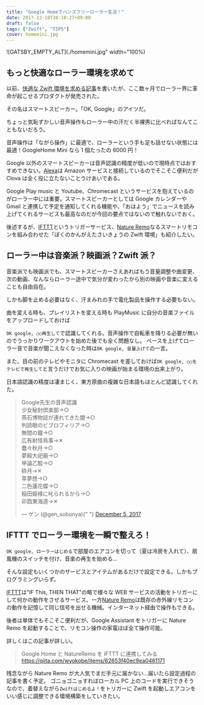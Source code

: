 ---
title: "Google Homeでハンズフリーローラー生活！"
date: 2017-12-18T20:10:27+09:00
draft: false
tags: ["Zwift", "TIPS"]
cover: homemini.jpg
---

![GATSBY_EMPTY_ALT](./homemini.jpg" width="100%)

## もっと快適なローラー環境を求めて

以前、[快適な Zwift 環境を求める記事](/2016/03/zwift.html)を書いたが、ここ数ヶ月でローラー界に革命が起こせるプロダクトが発売された。

その名はスマートスピーカー。「OK, Google」のアイツだ。

ちょっと気恥ずかしい音声操作もローラー中の汗だく半裸男に比べればなんてこともないだろう。

音声操作は「ながら操作」に最適で、ローラーという手も足も話せない状態には最適！GoogleHome Mini なら 1 個たったの 6000 円！

Google 以外のスマートスピーカーは音声認識の精度が低いので現時点ではおすすめできない。[Alexa](http://amzn.to/2BVDYtq)は Amazon サービスと接続しているのでそこそこ便利だが Clova は全く役に立たないことうけあいである。

Google Play music と Youtube、Chromecast というサービスを抱えているのがローラー中には重要。スマートスピーカーとしては Google カレンダーや Gmail と連携して予定を通知してくれる機能や、「おはよう」でニュースを読み上げてくれるサービスも最高なのだが今回の要点ではないので触れないでおく。

後述するが、[IFTTT](https://ifttt.com/)というトリガーサービス、[Nature Remo](http://nature.global/)なるスマートリモコンを組み合わせた「ぼくのかんがえたさいきょうの Zwift 環境」も紹介したい。

## ローラー中は音楽派？映画派？Zwift 派？

音楽派でも映画派でも、スマートスピーカーさえあればもう音量調整や曲変更、次の動画、なんならローラー途中で気分が変わったから別の映画や音楽に変えることも自由自在。

しかも脚を止める必要はなく、汗まみれの手で電化製品を操作する必要もない。

曲を変える時も、プレイリストを変える時も PlayMusic に自分の音楽ファイルをアップロードしておけば

`OK google, ○○再生して`で認識してくれる。音声操作で自転車を降りる必要が無いのでうっかりワークアウトを始めた後でも全く問題なし。
ペースを上げてローラー音で音楽が聞こえなくなった時は`OK google, 音量上げて`の一言。

また、目の前のテレビやモニタに Chromecast を差しておけば`OK google, ○○をテレビで再生して`と言うだけでお気に入りの映画が始まる環境の出来上がり。

日本語認識の精度は凄まじく、東方原曲の複雑な日本語もほとんど認識してくれた。

<blockquote class="twitter-tweet">
  <p lang="ja" dir="ltr">
    Google先生の音声認識
    <br />
    少女秘封倶楽部→○
    <br />
    燕石博物誌が連れてきた闇→○
    <br />
    判読眼のビブロフィリア→○
    <br />
    無間の鐘→○
    <br />
    広有射怪鳥事→✕
    <br />
    蠢々秋月→○
    <br />
    夢殿大祀廟→○
    <br />
    甲論乙駁→○
    <br />
    砕月→✕
    <br />
    萃夢想→○
    <br />
    二色蓮花蝶→○
    <br />
    稲田姫様に叱られるから→○
    <br />
    卯酉東海道→✕
  </p>
  &mdash; ゲン (@gen_sobunya){" "}
  <a href="https://twitter.com/gen_sobunya/status/938034419046027264?ref_src=twsrc%5Etfw">
    December 5, 2017
  </a>
</blockquote>

<LinkBox url="https://www.instagram.com/p/BcUkizolXtO/" />

## IFTTT でローラー環境を一瞬で整えろ！

`OK google, ローラーはじめる`で部屋のエアコンを切って（夏は冷房を入れて）、扇風機のスイッチを付け、音楽の再生を始める…

そんな設定もいくつかのサービスとアイテムがあるだけで設定できる。しかもプログラミングいらず。

[IFTTT](https://ifttt.com/)は"IF This, THEN THAT"の略で様々な WEB サービスの活動をトリガーにして何かの動作をさせるサービス、一方[Nature Remo](http://nature.global/)は既存の赤外線リモコンの動作を記憶して同じ信号を出せる機械。インターネット経由で操作もできる。

後者は単体でもそこそこ便利だが、Google Assistant をトリガーに Nature Remo を起動することで、リモコン操作の家電ほぼ全て操作可能。

詳しくはこの記事が詳しい。

> Google Home と NatureRemo を IFTTT に連携してみる
> https://qiita.com/wyokobe/items/62653f40ec9ea0461171

残念ながら Nature Remo が大人気でまだ手元に届かない…届いたら設定過程の記事を書く予定。
ゴニョゴニョすればローカル PC 上のコードを実行できそうなので、着替えながら`Zwiftはじめるよ！`をトリガーに Zwift を起動しエアコンをいい感じに調整できる環境構築をしていきたい。

<LinkBox isAmazonLink url="https://www.amazon.co.jp/dp/B01MA4W1YD/" />
